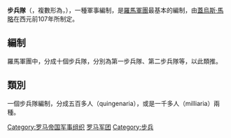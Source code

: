 {{unreferenced|time=2011-06-17T17:21:49+00:00}}
'''步兵隊'''（{{lang-la|Cohors}}，複數形為{{lang-la|Cohortes}}，{{lang|en|Cohort}}），一種軍事編制，是[[羅馬軍團|羅馬軍團]]最基本的編制，由[[蓋烏斯·馬略|蓋烏斯·馬略]]在西元前107年所制定。
==編制==
羅馬軍團中，分成十個步兵隊，分別為第一步兵隊、第二步兵隊等，以此類推。
==類別==
一個步兵隊編制，分成五百多人（quingenaria），或是一千多人（milliaria）兩種。
{{DEFAULTSORT:Cohort}}
[[Category:罗马帝国军事组织|Category:罗马帝国军事组织]]
[[Category:罗马军团|]]
[[Category:步兵|Category:步兵]]